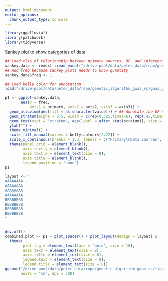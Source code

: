 ```yaml
---
output: html_document
editor_options: 
  chunk_output_type: console
---
```


```r
library(ggalluvial)
library(patchwork)
library(tidyverse)
```


Sankey plot to show categories of data
```r
## Load xlxs of relationship between primary sources, OF, and inference
sankey.data <- readxl::read_excel("/drive-pool/data/peter_data/repo/genetic_algorithm_gwas_sc/gwas_gp_manu_data/sankey.data.catalog_revised.xlsx")
## Add freq because sankey plots needs to know quantity
sankey.data$freq <- 1

## Load kelly color for annotation
load("/drive-pool/data/peter_data/repo/genetic_algorithm_gwas_sc/gwas_gp_manu_data/kelly.colours.rda")

p1 <- ggplot(sankey.data,
       aes(y = freq,
           axis1 = primary, axis2 = axis2, axis3 = axis3)) +
  geom_alluvium(aes(fill = as.character(value))) + ## Annotate the OF number
  geom_stratum(alpha = 0.5, width = c(rep(0.325,times=6), rep(.45,times=11), rep(0.325,times=2))) + ## Custom width size
  geom_text(stat = "stratum", aes(label = after_stat(stratum)), size = 3) +
  ylab("") +
  theme_minimal() +
  scale_fill_manual(values = kelly.colours[2:22]) +
  scale_x_continuous(breaks = 1:3, labels = c("Primary\nData Sources", "Objective\nFunction", "Inference")) +
  theme(panel.grid = element_blank(),
        axis.text.y = element_blank(),
        axis.text.x = element_text(size = 8),
        axis.title = element_blank(),
        legend.position = "none")
p1

layout <- "
AAAAAAAA
AAAAAAAA
AAAAAAAA
AAAAAAAA
BBBBBBBB
BBBBBBBB
BBBBBBBB
BBBBBBBB
"


dev.off()
combined.plot <- p1 + plot_spacer() + plot_layout(design = layout) &
  theme(
        plot.tag = element_text(face = 'bold', size = 10),
        axis.text = element_text(size = 8),
        axis.title = element_text(size = 8),
        legend.text = element_text(size = 8),
        legend.title = element_text(size = 8)) 
ggsave("/drive-pool/data/peter_data/repo/genetic_algorithm_gwas_sc/figures/figure_1.png", width = 170, height = 170,
       units = "mm", dpi = 300)
```
